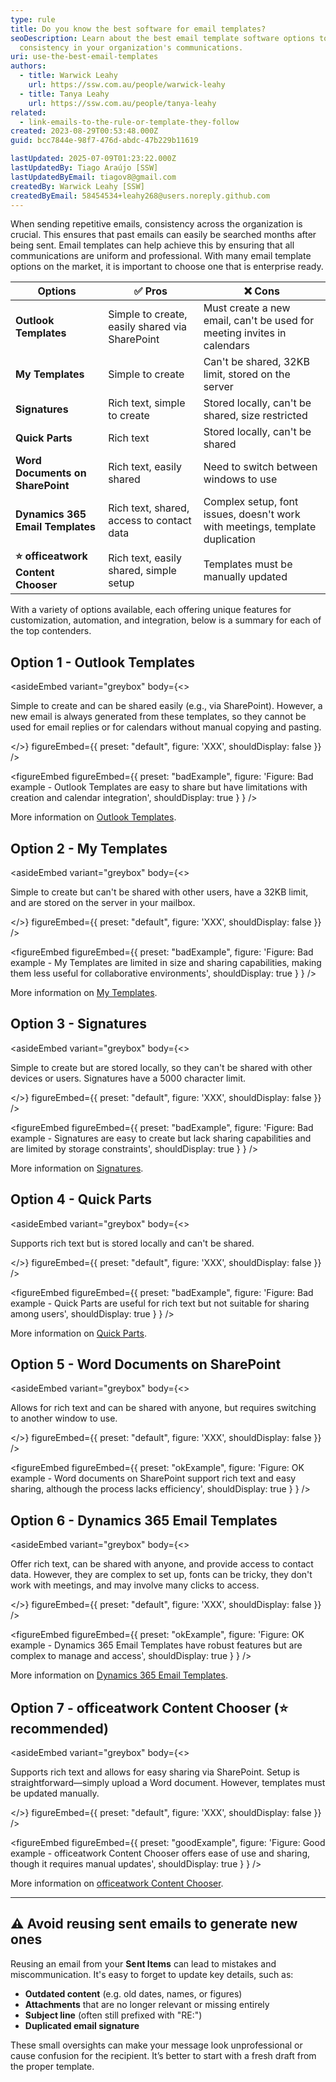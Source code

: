 ```yaml
---
type: rule
title: Do you know the best software for email templates?
seoDescription: Learn about the best email template software options to ensure
  consistency in your organization's communications.
uri: use-the-best-email-templates
authors:
  - title: Warwick Leahy
    url: https://ssw.com.au/people/warwick-leahy
  - title: Tanya Leahy
    url: https://ssw.com.au/people/tanya-leahy
related:
  - link-emails-to-the-rule-or-template-they-follow
created: 2023-08-29T00:53:48.000Z
guid: bcc7844e-98f7-476d-abdc-47b229b11619

lastUpdated: 2025-07-09T01:23:22.000Z
lastUpdatedBy: Tiago Araújo [SSW]
lastUpdatedByEmail: tiagov8@gmail.com
createdBy: Warwick Leahy [SSW]
createdByEmail: 58454534+leahy268@users.noreply.github.com
---
```


When sending repetitive emails, consistency across the organization is crucial. This ensures that past emails can easily be searched months after being sent. Email templates can help achieve this by ensuring that all communications are uniform and professional. With many email template options on the market, it is important to choose one that is enterprise ready.
<youtubeEmbed url="https://youtu.be/WWn05-oFkN4" description="Video: Email Template Showdown: We Put the Top Tools to the Test! | Tanya Leahy | Rules (16 mins)" />

| Options                          | ✅ Pros                                         | ❌ Cons                                                                       |
| -------------------------------- | ---------------------------------------------- | ---------------------------------------------------------------------------- |
| **Outlook Templates**            | Simple to create, easily shared via SharePoint | Must create a new email, can't be used for meeting invites in calendars      |
| **My Templates**                 | Simple to create                               | Can't be shared, 32KB limit, stored on the server                            |
| **Signatures**                   | Rich text, simple to create                    | Stored locally, can't be shared, size restricted                             |
| **Quick Parts**                  | Rich text                                      | Stored locally, can't be shared                                              |
| **Word Documents on SharePoint** | Rich text, easily shared                       | Need to switch between windows to use                                        |
| **Dynamics 365 Email Templates** | Rich text, shared, access to contact data      | Complex setup, font issues, doesn't work with meetings, template duplication |
| **⭐️ officeatwork Content Chooser** | Rich text, easily shared, simple setup         | Templates must be manually updated                                           |

With a variety of options available, each offering unique features for customization, automation, and integration, below is a summary for each of the top contenders.

## Option 1 - Outlook Templates

<asideEmbed
  variant="greybox"
  body={<>
    
Simple to create and can be shared easily (e.g., via SharePoint). However, a new email is always generated from these templates, so they cannot be used for email replies or for calendars without manual copying and pasting.

  </>}
  figureEmbed={{
    preset: "default",
    figure: 'XXX',
    shouldDisplay: false
  }}
/>

<figureEmbed figureEmbed={{
  preset: "badExample",
  figure: 'Figure: Bad example - Outlook Templates are easy to share but have limitations with creation and calendar integration',
  shouldDisplay: true
} } />


More information on [Outlook Templates](https://support.microsoft.com/en-au/office/create-an-email-message-template-43ec7142-4dd0-4351-8727-bd0977b6b2d1).

## Option 2 - My Templates

<asideEmbed
  variant="greybox"
  body={<>
    
Simple to create but can't be shared with other users, have a 32KB limit, and are stored on the server in your mailbox.

  </>}
  figureEmbed={{
    preset: "default",
    figure: 'XXX',
    shouldDisplay: false
  }}
/>

<figureEmbed figureEmbed={{
  preset: "badExample",
  figure: 'Figure: Bad example - My Templates are limited in size and sharing capabilities, making them less useful for collaborative environments',
  shouldDisplay: true
} } />


More information on [My Templates](https://www.howtogeek.com/697468/how-to-use-outlooks-my-templates-add-in-for-quick-text-entry/).

## Option 3 - Signatures

<asideEmbed
  variant="greybox"
  body={<>
    
Simple to create but are stored locally, so they can't be shared with other devices or users. Signatures have a 5000 character limit.

  </>}
  figureEmbed={{
    preset: "default",
    figure: 'XXX',
    shouldDisplay: false
  }}
/>

<figureEmbed figureEmbed={{
  preset: "badExample",
  figure: 'Figure: Bad example - Signatures are easy to create but lack sharing capabilities and are limited by storage constraints',
  shouldDisplay: true
} } />


More information on [Signatures](https://support.microsoft.com/en-au/office/create-and-add-an-email-signature-in-outlook-8ee5d4f4-68fd-464a-a1c1-0e1c80bb27f2).

## Option 4 - Quick Parts

<asideEmbed
  variant="greybox"
  body={<>
    
Supports rich text but is stored locally and can't be shared.

  </>}
  figureEmbed={{
    preset: "default",
    figure: 'XXX',
    shouldDisplay: false
  }}
/>

<figureEmbed figureEmbed={{
  preset: "badExample",
  figure: 'Figure: Bad example - Quick Parts are useful for rich text but not suitable for sharing among users',
  shouldDisplay: true
} } />


More information on [Quick Parts](https://support.microsoft.com/en-au/office/quick-parts-4ffef7c5-7596-4e95-9faf-41c771847a7b).

## Option 5 - Word Documents on SharePoint

<asideEmbed
  variant="greybox"
  body={<>
    
Allows for rich text and can be shared with anyone, but requires switching to another window to use.

  </>}
  figureEmbed={{
    preset: "default",
    figure: 'XXX',
    shouldDisplay: false
  }}
/>

<figureEmbed figureEmbed={{
  preset: "okExample",
  figure: 'Figure: OK example - Word documents on SharePoint support rich text and easy sharing, although the process lacks efficiency',
  shouldDisplay: true
} } />


## Option 6 - Dynamics 365 Email Templates

<asideEmbed
  variant="greybox"
  body={<>
    
Offer rich text, can be shared with anyone, and provide access to contact data. However, they are complex to set up, fonts can be tricky, they don't work with meetings, and may involve many clicks to access.

  </>}
  figureEmbed={{
    preset: "default",
    figure: 'XXX',
    shouldDisplay: false
  }}
/>

<figureEmbed figureEmbed={{
  preset: "okExample",
  figure: 'Figure: OK example - Dynamics 365 Email Templates have robust features but are complex to manage and access',
  shouldDisplay: true
} } />


More information on [Dynamics 365 Email Templates](https://www.microsoft.com/en-us/dynamics-365/blog/it-professional/2023/04/10/create-beautiful-email-templates-with-enhanced-email-editor/).

## Option 7 - officeatwork Content Chooser (⭐️ recommended)

<asideEmbed
  variant="greybox"
  body={<>
    
Supports rich text and allows for easy sharing via SharePoint. Setup is straightforward—simply upload a Word document. However, templates must be updated manually.

  </>}
  figureEmbed={{
    preset: "default",
    figure: 'XXX',
    shouldDisplay: false
  }}
/>

<figureEmbed figureEmbed={{
  preset: "goodExample",
  figure: 'Figure: Good example - officeatwork Content Chooser offers ease of use and sharing, though it requires manual updates',
  shouldDisplay: true
} } />


More information on [officeatwork Content Chooser](https://help.officeatwork.com/en/articles/1075-welcome-to-content-chooser).

---

## ⚠️ Avoid reusing sent emails to generate new ones

Reusing an email from your **Sent Items** can lead to mistakes and miscommunication. It's easy to forget to update key details, such as:

* **Outdated content** (e.g. old dates, names, or figures)
* **Attachments** that are no longer relevant or missing entirely
* **Subject line** (often still prefixed with "RE:")
* **Duplicated email signature**

These small oversights can make your message look unprofessional or cause confusion for the recipient. It’s better to start with a fresh draft from the proper template.
